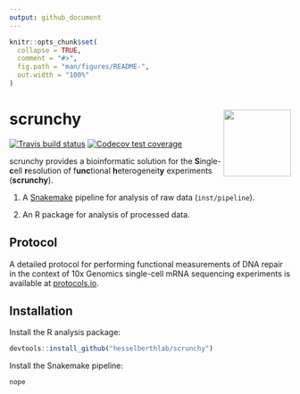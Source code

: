 ```yaml
---
output: github_document
---
```


<!-- README.md is generated from README.Rmd. Please edit that file -->

```r
knitr::opts_chunk$set(
  collapse = TRUE,
  comment = "#>",
  fig.path = "man/figures/README-",
  out.width = "100%"
)
```

# scrunchy <img src="man/figures/logo.png" align="right" alt="" width="120" />

[![Travis build status](https://travis-ci.org/hesselberthlab/scrunchy.svg?branch=master)](https://travis-ci.org/hesselberthlab/scrunchy)
[![Codecov test coverage](https://codecov.io/gh/hesselberthlab/scrunchy/branch/master/graph/badge.svg)](https://codecov.io/gh/hesselberthlab/scrunchy?branch=master)

scrunchy provides a bioinformatic solution for the **S**ingle-**c**ell **r**esolution of f**unc**tional **h**eterogeneit**y** experiments (**scrunchy**).

1. A [Snakemake](https://snakemake.readthedocs.io/en/stable/) pipeline for analysis of raw data (`inst/pipeline`).

1. An R package for analysis of processed data.

## Protocol

A detailed protocol for performing functional measurements of DNA repair in the
context of 10x Genomics single-cell mRNA sequencing experiments is available at
[protocols.io](https://www.protocols.io/view/single-cell-analysis-of-functional-heterogeneity-i-uhyet7w).

## Installation

Install the R analysis package:

```r 
devtools::install_github("hesselberthlab/scrunchy")
```

Install the Snakemake pipeline:

```python
nope
```

